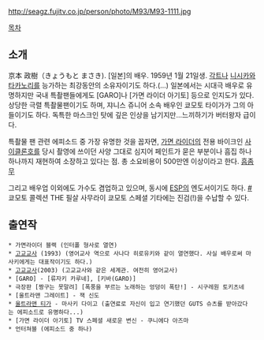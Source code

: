 http://seagz.fujitv.co.jp/person/photo/M93/M93-1111.jpg

[[목차]]

== 소개 ==
京本 政樹（きょうもと まさき). [일본]의 배우. 1959년 1월 21일생. [[각트]]나 [[니시카와 타카노리]]를 능가하는 최강동안의 소유자이기도 하다.(...) 일본에서는 시대극 배우로 유명하지만 국내 특촬팬들에게도 [GARO]나 [가면 라이더 아기토] 등으로 인지도가 있다. 상당한 극렬 특촬물팬이기도 하며, 쟈니스 쥬니어 소속 배우인 쿄모토 타이가가 그의 아들이기도 하다. 독특한 마스크인 탓에 깊은 인상을 남기지만...느끼하기가 버터왕자 급이다. 

{{{#!html
<iframe width="420" height="315" src="//www.youtube.com/embed/5iZZ3HMc73M" frameborder="0" allowfullscreen></iframe>
}}}

특촬물 팬 관련 에피소드 중 가장 유명한 것을 꼽자면, [[가면 라이더]]의 전용 바이크인 [[사이클론]]호를 당시 촬영에 쓰이던 사양 그대로 심지어 페인트가 묻은 부분이나 흠집 하나하나까지 재현하여 소장하고 있다는 점. 총 소요비용이 500만엔 이상이라고 한다. [[흠좀무]]

그리고 배우업 이외에도 가수도 겸업하고 있으며, 동시에 [[ESP]]의 엔도서이기도 하다. [http://www.espguitars.co.jp/gallery/kyomoto/ #] 쿄모토 콜렉션 THE 필살 사무라이 쿄모토 스페셜 기타에는 진검(!)을 수납할 수 있다.

== 출연작 ==
 * 가면라이더 블랙 (인터폴 형사로 열연)
 * [[고교교사]] (1993) (영어교사 역으로 사나다 히로유키와 같이 열연했다. 사실 배우로써 마사키에게는 대표작이기도 하다.)
 * [[고교교사]](2003) (고교교사와 같은 세계관. 여전히 영어교사) 
 * [GARO] - [류자키 카루네], [키바(GARO)]
 * 극장판 [짱구는 못말려] [폭풍을 부르는 노래하는 엉덩이 폭탄!] - 시구레원 토키츠네
 * [울트라맨 그레이트] - 잭 신도
 * [[울트라맨 티가]] - 마사키 다이고 (출연료로 자신이 입고 연기했던 GUTS 슈츠를 받아갔다는 에피소드로 유명하다...)
 * [가면 라이더 아기토] TV 스페셜 새로운 변신 - 쿠니에다 아즈마
 * 언터쳐블 (에피소드 중 하나)
